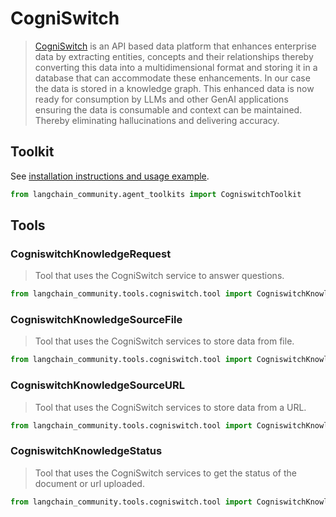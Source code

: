 # CogniSwitch

>[CogniSwitch](https://www.cogniswitch.ai/aboutus) is an API based data platform that
> enhances enterprise data by extracting entities, concepts and their relationships
> thereby converting this data into a multidimensional format and storing it in
> a database that can accommodate these enhancements. In our case the data is stored
> in a knowledge graph. This enhanced data is now ready for consumption by LLMs and
> other GenAI applications ensuring the data is consumable and context can be maintained.
> Thereby eliminating hallucinations and delivering accuracy.

## Toolkit

See [installation instructions and usage example](/oss/integrations/tools/cogniswitch).

```python
from langchain_community.agent_toolkits import CogniswitchToolkit
```

## Tools

### CogniswitchKnowledgeRequest

>Tool that uses the CogniSwitch service to answer questions.

```python
from langchain_community.tools.cogniswitch.tool import CogniswitchKnowledgeRequest
```

### CogniswitchKnowledgeSourceFile

>Tool that uses the CogniSwitch services to store data from file.

```python
from langchain_community.tools.cogniswitch.tool import CogniswitchKnowledgeSourceFile
```

### CogniswitchKnowledgeSourceURL

>Tool that uses the CogniSwitch services to store data from a URL.

```python
from langchain_community.tools.cogniswitch.tool import CogniswitchKnowledgeSourceURL
```

### CogniswitchKnowledgeStatus

>Tool that uses the CogniSwitch services to get the status of the document or url uploaded.

```python
from langchain_community.tools.cogniswitch.tool import CogniswitchKnowledgeStatus
```
